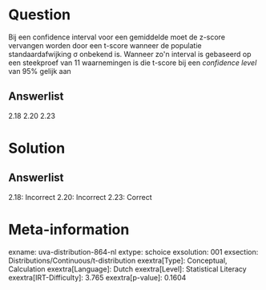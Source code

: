 Question
========

Bij een confidence interval voor een gemiddelde moet de z-score
vervangen worden door een t-score wanneer de populatie
standaardafwijking σ onbekend is. Wanneer zo\'n interval is gebaseerd op
een steekproef van 11 waarnemingen is die t-score bij een *confidence
level* van 95% gelijk aan

Answerlist
----------

2.18
2.20
2.23

Solution
========

Answerlist
----------

2.18: Incorrect
2.20: Incorrect
2.23: Correct

Meta-information
================
exname: uva-distribution-864-nl
extype: schoice
exsolution: 001
exsection: Distributions/Continuous/t-distribution
exextra[Type]: Conceptual, Calculation
exextra[Language]: Dutch
exextra[Level]: Statistical Literacy
exextra[IRT-Difficulty]: 3.765
exextra[p-value]: 0.1604
